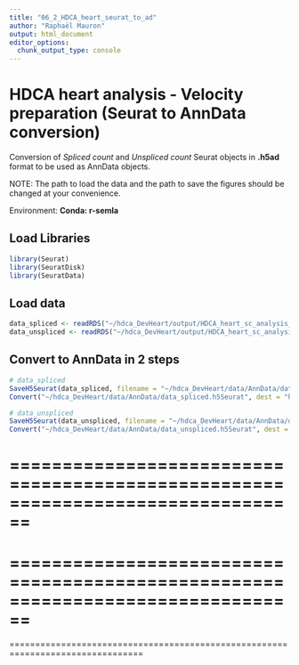 ```yaml
---
title: "06_2_HDCA_heart_seurat_to_ad"
author: "Raphaël Mauron"
output: html_document
editor_options: 
  chunk_output_type: console
---
```


# HDCA heart analysis - Velocity preparation (Seurat to AnnData conversion)

Conversion of *Spliced count* and *Unspliced count* Seurat objects in **.h5ad** format to be used as AnnData objects.

NOTE: The path to load the data and the path to save the figures should be changed at your convenience.

Environment: **Conda: r-semla**

## Load Libraries

```r
library(Seurat)
library(SeuratDisk)
library(SeuratData)
```


## Load data

```r
data_spliced <- readRDS("~/hdca_DevHeart/output/HDCA_heart_sc_analysis_docker/rds_objects/HDCA_heart_sc_spliced.rds")
data_unspliced <- readRDS("~/hdca_DevHeart/output/HDCA_heart_sc_analysis_docker/rds_objects/HDCA_heart_sc_unspliced.rds") 
```


## Convert to AnnData in 2 steps

```r
# data_spliced
SaveH5Seurat(data_spliced, filename = "~/hdca_DevHeart/data/AnnData/data_spliced.h5Seurat")
Convert("~/hdca_DevHeart/data/AnnData/data_spliced.h5Seurat", dest = "h5ad")

# data_unspliced
SaveH5Seurat(data_unspliced, filename = "~/hdca_DevHeart/data/AnnData/data_unspliced.h5Seurat")
Convert("~/hdca_DevHeart/data/AnnData/data_unspliced.h5Seurat", dest = "h5ad")
```


================================================================================
================================================================================
================================================================================
================================================================================
================================================================================









